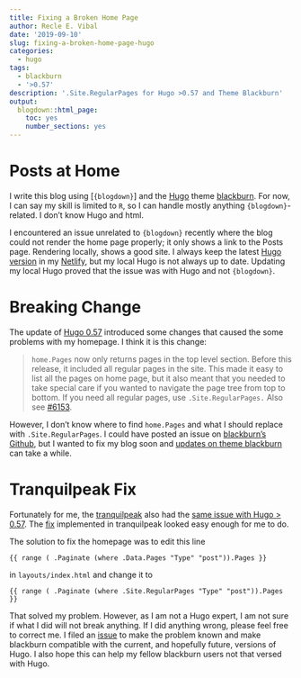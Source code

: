 ```yaml
---
title: Fixing a Broken Home Page
author: Recle E. Vibal
date: '2019-09-10'
slug: fixing-a-broken-home-page-hugo
categories:
  - hugo
tags:
  - blackburn
  - '>0.57'
description: '.Site.RegularPages for Hugo >0.57 and Theme Blackburn'
output:
  blogdown::html_page:
    toc: yes
    number_sections: yes
---
```


# Posts at Home

I write this blog using [`{blogdown}`] and the [Hugo](https://gohugo.io/) theme [blackburn](https://themes.gohugo.io/blackburn/). For now, I can say my skill is limited to `R`, so I can handle mostly anything `{blogdown}`-related. I don't know Hugo and html.

I encountered an issue unrelated to `{blogdown}` recently where the blog could not render the home page properly; it only shows a link to the Posts page. Rendering locally, shows a good site. I always keep the latest [Hugo version](https://gohugo.io/news/) in my [Netlify](https://www.netlify.com/), but my local Hugo is not always up to date. Updating my local Hugo proved that the issue was with Hugo and not `{blogdown}`.

# Breaking Change

The update of [Hugo 0.57](https://gohugo.io/news/0.57.0-relnotes/) introduced some changes that caused the some problems with my homepage. I think it is this change:

> `home.Pages` now only returns pages in the top level section. Before this release, it included all regular pages in the site. This made it easy to list all the pages on home page, but it also meant that you needed to take special care if you wanted to navigate the page tree from top to bottom. If you need all regular pages, use `.Site.RegularPages.` Also see [#6153](https://github.com/gohugoio/hugo/issues/6153).

However, I don't know where to find `home.Pages` and what I should replace with `.Site.RegularPages`. I could have posted an issue on [blackburn's Github](https://github.com/yoshiharuyamashita/blackburn), but I wanted to fix my blog soon and [updates on theme blackburn](https://github.com/yoshiharuyamashita/blackburn/commits/master) can take a while.

# Tranquilpeak Fix

Fortunately for me, the [tranquilpeak](https://themes.gohugo.io/hugo-tranquilpeak-theme/) also had the [same issue with Hugo > 0.57](https://github.com/kakawait/hugo-tranquilpeak-theme/issues/371). The [fix](https://github.com/kakawait/hugo-tranquilpeak-theme/commit/2ebbd3c4f2b98c5aa1d41ee2512fd5396d4de8c2#diff-1578c58a761c0846adb0e788c860a12b) implemented in tranquilpeak looked easy enough for me to do.

The solution to fix the homepage was to edit this line

```
{{ range ( .Paginate (where .Data.Pages "Type" "post")).Pages }}
```

in `layouts/index.html` and change it to

```
{{ range ( .Paginate (where .Site.RegularPages "Type" "post")).Pages }}
```

That solved my problem. However, as I am not a Hugo expert, I am not sure if what I did will not break anything. If I did anything wrong, please feel free to correct me. I filed an [issue](https://github.com/yoshiharuyamashita/blackburn/issues/93) to make the problem known and make blackburn compatible with the current, and hopefully future, versions of Hugo. I also hope this can help my fellow blackburn users not that versed with Hugo.
